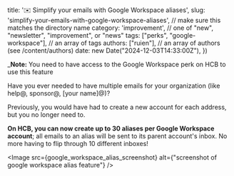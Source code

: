 
  title: '✉️ Simplify your emails with Google Workspace aliases',
  slug: 'simplify-your-emails-with-google-workspace-aliases', // make sure this matches the directory name
  category: 'improvement', // one of "new", "newsletter", "improvement", or "news"
  tags: ["perks", "google-workspace"], // an array of tags
  authors: ["ruien"], // an array of authors (see /content/authors)
  date: new Date("2024-12-03T14:33:00Z"),
})

_**Note:** You need to have access to the Google Workspace perk on HCB to use this feature

Have you ever needed to have multiple emails for your organization (like help@, sponsor@, [your name]@)?

Previously, you would have had to create a new account for each address, but you no longer need to.

**On HCB, you can now create up to 30 aliases per Google Workspace account**; all emails to an alias will be sent to its parent account's inbox. No more having to flip through 10 different inboxes!


<Image src={google_workspace_alias_screenshot} alt={"screenshot of google workspace alias feature"} />
